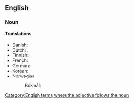 {{also|A-minor}}
==English==

===Noun===
{{en-noun|-}}

====Translations====
{{trans-top|minor key}}
* Danish: {{t|da|a-moll|c}}
* Dutch: {{t+|nl|a-mineur}}, {{t+|nl|a-klein}}
* Finnish: {{t+|fi|molli|alt=a-molli}}
* French: {{t+|fr|la mineur|m}}
* German: {{t+|de|a-Moll|n}}
* Korean: {{t|ko|가 단조}}
* Norwegian:
*: Bokmål: {{t|nb|a-moll|m}}
*: 
[[Category:English terms where the adjective follows the noun]]